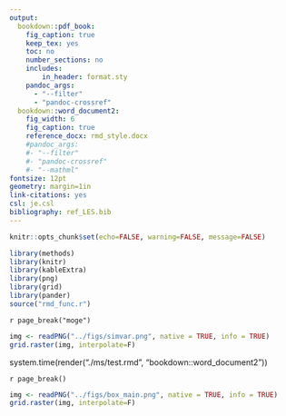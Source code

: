 ```yaml
---
output:
  bookdown::pdf_book:
    fig_caption: true
    keep_tex: yes
    toc: no
    number_sections: no
    includes:
        in_header: format.sty
    pandoc_args:
      - "--filter"
      - "pandoc-crossref"
  bookdown::word_document2:
    fig_width: 6
    fig_caption: true
    reference_docx: rmd_style.docx
    #pandoc_args:
    #- "--filter"
    #- "pandoc-crossref"
    #- "--mathml"
fontsize: 12pt
geometry: margin=1in
link-citations: yes
csl: je.csl
bibliography: ref_LES.bib
---
```


```r
knitr::opts_chunk$set(echo=FALSE, warning=FALSE, message=FALSE)
```

```r
library(methods)
library(knitr)
library(kableExtra)
library(png)
library(grid)
library(pander)
source("rmd_func.r")

```

`r page_break("moge")`

```r

img <- readPNG("../figs/simvar.png", native = TRUE, info = TRUE)
grid.raster(img, interpolate=F)
```

system.time(render("./ms/test.rmd", "bookdown::word_document2"))

`r page_break()`

```r

img <- readPNG("../figs/box_main.png", native = TRUE, info = TRUE)
grid.raster(img, interpolate=F)
```
